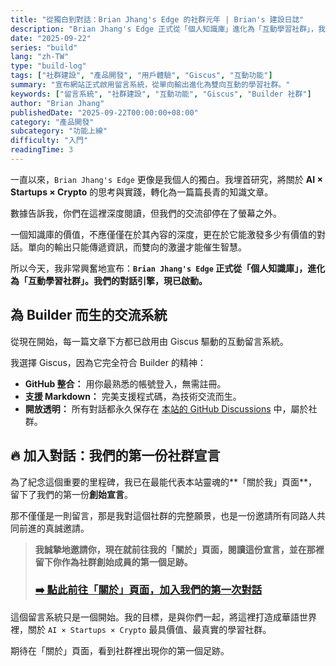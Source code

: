 ```yaml
---
title: "從獨白到對話：Brian Jhang's Edge 的社群元年 | Brian's 建設日誌"
description: "Brian Jhang's Edge 正式從「個人知識庫」進化為「互動學習社群」，我們的對話引擎現已啟動。"
date: "2025-09-22"
series: "build"
lang: "zh-TW"
type: "build-log"
tags: ["社群建設", "產品開發", "用戶體驗", "Giscus", "互動功能"]
summary: "宣布網站正式啟用留言系統，從單向輸出進化為雙向互動的學習社群。"
keywords: ["留言系統", "社群建設", "互動功能", "Giscus", "Builder 社群"]
author: "Brian Jhang"
publishedDate: "2025-09-22T00:00:00+08:00"
category: "產品開發"
subcategory: "功能上線"
difficulty: "入門"
readingTime: 3
---
```


一直以來，`Brian Jhang's Edge` 更像是我個人的獨白。我埋首研究，將關於 **AI × Startups × Crypto** 的思考與實踐，轉化為一篇篇長青的知識文章。

數據告訴我，你們在這裡深度閱讀，但我們的交流卻停在了螢幕之外。

一個知識庫的價值，不應僅僅在於其內容的深度，更在於它能激發多少有價值的對話。單向的輸出只能傳遞資訊，而雙向的激盪才能催生智慧。

所以今天，我非常興奮地宣布：**`Brian Jhang's Edge` 正式從「個人知識庫」，進化為「互動學習社群」。我們的對話引擎，現已啟動。**

## 為 Builder 而生的交流系統

從現在開始，每一篇文章下方都已啟用由 Giscus 驅動的互動留言系統。

我選擇 Giscus，因為它完全符合 Builder 的精神：
* **GitHub 整合：** 用你最熟悉的帳號登入，無需註冊。
* **支援 Markdown：** 完美支援程式碼，為技術交流而生。
* **開放透明：** 所有對話都永久保存在 [本站的 GitHub Discussions](https://github.com/brianjhang/brian-jhangs-edge/discussions) 中，屬於社群。

## 🔥 加入對話：我們的第一份社群宣言

為了紀念這個重要的里程碑，我已在最能代表本站靈魂的**「關於我」頁面**，留下了我們的第一份**創始宣言**。

那不僅僅是一則留言，那是我對這個社群的完整願景，也是一份邀請所有同路人共同前進的真誠邀請。

> **我誠摯地邀請你，現在就前往我的「關於」頁面，閱讀這份宣言，並在那裡留下你作為社群創始成員的第一個足跡。**
>
> ### [➡️ 點此前往「關於」頁面，加入我們的第一次對話](https://brianjhang.com/about)

這個留言系統只是一個開始。我的目標，是與你們一起，將這裡打造成華語世界裡，關於 `AI × Startups × Crypto` 最具價值、最真實的學習社群。

期待在「關於」頁面，看到社群裡出現你的第一個足跡。